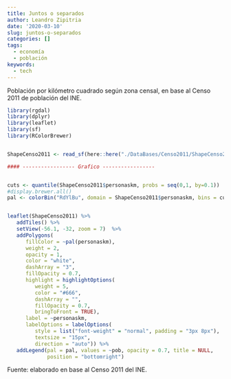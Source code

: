 ```yaml
---
title: Juntos o separados
author: Leandro Zipitria
date: '2020-03-10'
slug: juntos-o-separados
categories: []
tags:
  - economía
  - población
keywords:
  - tech
---
```


<!--more-->


Población por kilómetro cuadrado según zona censal, en base al Censo 2011 de población del INE.


```r

library(rgdal)
library(dplyr)
library(leaflet)
library(sf)
library(RColorBrewer)


ShapeCenso2011 <- read_sf(here::here("./DataBases/Censo2011/ShapeCenso2011.shp"))

```

```r


#### ----------------- Grafico -----------------


cuts <- quantile(ShapeCenso2011$personaskm, probs = seq(0,1, by=0.1))
#display.brewer.all()
pal <- colorBin("RdYlBu", domain = ShapeCenso2011$personaskm, bins = cuts, reverse = T)


leaflet(ShapeCenso2011) %>%
   addTiles() %>%
   setView(-56.1, -32, zoom = 7)  %>%
   addPolygons(
      fillColor = ~pal(personaskm),
      weight = 2,
      opacity = 1,
      color = "white",
      dashArray = "3",
      fillOpacity = 0.7,
      highlight = highlightOptions(
         weight = 5,
         color = "#666",
         dashArray = "",
         fillOpacity = 0.7,
         bringToFront = TRUE),
      label = ~personaskm,
      labelOptions = labelOptions(
         style = list("font-weight" = "normal", padding = "3px 8px"),
         textsize = "15px",
         direction = "auto")) %>%
   addLegend(pal = pal, values = ~pob, opacity = 0.7, title = NULL,
             position = "bottomright")

```

Fuente: elaborado en base al Censo 2011 del INE.